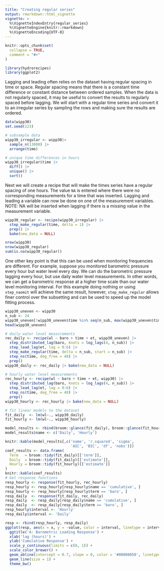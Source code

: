 ```yaml
---
title: "Creating regular series"
output: rmarkdown::html_vignette
vignette: >
  %\VignetteIndexEntry{regular_series}
  %\VignetteEngine{knitr::rmarkdown}
  %\VignetteEncoding{UTF-8}
---
```


```r
knitr::opts_chunk$set(
  collapse = TRUE,
  comment = "#>"
)
```

```r
library(hydrorecipes)
library(ggplot2)
```

Lagging and leading often relies on the dataset having regular spacing in time or space.  Regular spacing means that there is a constant time difference or constant distance between ordered samples.  When the data is not regularly spaced, it may be useful to convert the results to regularly spaced before lagging. We will start with a regular time series and convert it to an irregular series by sampling the rows and making sure the results are ordered.

```r
data(wipp30)
set.seed(123)

# subsample data
wipp30_irregular <- wipp30|>
  sample_n(13000) |>
  arrange(time)

# unique time differences in hours
wipp30_irregular$time |>
  diff() |>
  unique() |>
  sort()
```

Next we will create a recipe that will make the times series have a regular spacing of one hours. The value `NA` is entered where there were no corresponding measurements for a time that was inserted. Lagging and leading a variable can now be done on one of the measurement variables. NOTE: NA will be inserted when lagging if there is a missing value in the measurement variable.

```r
wipp30_regular <- recipe(wipp30_irregular) |>
  step_make_regular(time, delta = 1) |> 
  prep() |>
  bake(new_data = NULL)

nrow(wipp30)
nrow(wipp30_regular)
sum(is.na(wipp30_regular))

```


One other key point is that this can be used when monitoring frequencies are different.  For example, suppose you monitored barometric pressure every hour but water level every day. We can do the barometric pressure lagging every hour, but use daily water level measurements. In other words, we can get a barometric response at a higher time scale than our water level monitoring interval.  For this example doing nothing or using `step_naomit` will achieve the same result, however, `step_make_regular` allows finer control over the subsetting and can be used to speed up the model fitting process.

```r
wipp30_uneven <- wipp30
n_sub <- 24
wipp30_uneven[!wipp30_uneven$time %in% seq(n_sub, max(wipp30_uneven$time), n_sub), 'wl'] <- NA
head(wipp30_uneven)

# daily water level measurements
rec_daily <- recipe(wl ~ baro + time + et, wipp30_uneven) |>
  step_distributed_lag(baro, knots = log_lags(4, n_sub)) |>
  step_lead_lag(et, lag = 0:6) |>
  step_make_regular(time, delta = n_sub, start = n_sub) |>
  step_ns(time, deg_free = 48) |>
  prep() 
wipp30_daily <- rec_daily |> bake(new_data = NULL)

# hourly water level measurements
rec_hourly <- recipe(wl ~ baro + time + et, wipp30) |>
  step_distributed_lag(baro, knots = log_lags(4, n_sub)) |>
  step_lead_lag(et, lag = 0:6) |>
  step_ns(time, deg_free = 48) |>
  prep() 
wipp30_hourly <- rec_hourly |> bake(new_data = NULL)

# fit linear models to the dataset
fit_daily  <- lm(wl~., wipp30_daily)
fit_hourly <- lm(wl~., wipp30_hourly)

model_results <- rbind(broom::glance(fit_daily), broom::glance(fit_hourly))
model_results$name <- c('Daily', 'Hourly')

knitr::kable(model_results[,c('name', 'r.squared', 'sigma', 
                              'AIC', 'BIC', 'df', 'nobs')])
coef_results <- data.frame(
  Term   = broom::tidy(fit_daily)[['term']],
  Daily  = broom::tidy(fit_daily)[['estimate']],
  Hourly = broom::tidy(fit_hourly)[['estimate']]
)
knitr::kable(coef_results)
# Get response functions
resp_hourly <- response(fit_hourly, rec_hourly)
resp_hourly <- resp_hourly[resp_hourly$name == 'cumulative', ]
resp_hourly <- resp_hourly[resp_hourly$term == 'baro', ]
resp_daily  <- response(fit_daily, rec_daily)
resp_daily  <- resp_daily[resp_daily$name == 'cumulative', ]
resp_daily  <- resp_daily[resp_daily$term == 'baro', ]
resp_hourly$interval <- 'Hourly'
resp_daily$interval <- 'Daily'

resp <- rbind(resp_hourly, resp_daily)
ggplot(resp, aes(x = x, y = -value, color = interval, linetype = interval)) +
  ggtitle('A: Barometric Loading Response') + 
  xlab('lag (hours)') +
  ylab('Cumulative Response') +
  scale_y_continuous(limits = c(0, 1)) +
  scale_color_brewer() +
  geom_abline(intercept = 0.7, slope = 0, color = '#00000050', linetype = 'dashed') +
  geom_line(size = 1) + 
  theme_bw()

```



